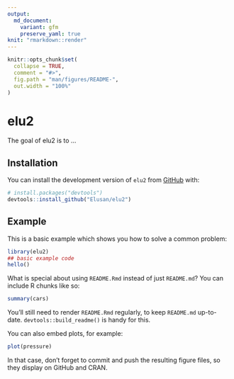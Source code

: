 ```yaml
---
output: 
  md_document:
    variant: gfm
    preserve_yaml: true
knit: "rmarkdown::render"
---
```




<!-- README.md is generated from README.Rmd. Please edit that file -->

```r
knitr::opts_chunk$set(
  collapse = TRUE,
  comment = "#>",
  fig.path = "man/figures/README-",
  out.width = "100%"
)
```

# elu2

<!-- badges: start -->
<!-- badges: end -->

The goal of elu2 is to ...

## Installation

You can install the development version of `elu2` from [GitHub](https://github.com/Elusan/elu2) with:

```r
# install.packages("devtools")
devtools::install_github("Elusan/elu2")
```





## Example

This is a basic example which shows you how to solve a common problem:

```r
library(elu2)
## basic example code
hello()
```

What is special about using `README.Rmd` instead of just `README.md`? You can include R chunks like so:

```r
summary(cars)
```

You'll still need to render `README.Rmd` regularly, to keep `README.md` up-to-date. `devtools::build_readme()` is handy for this.

You can also embed plots, for example:

```r
plot(pressure)
```

In that case, don't forget to commit and push the resulting figure files, so they display on GitHub and CRAN.

